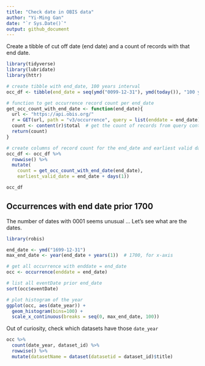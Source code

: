```yaml
---
title: "Check date in OBIS data"
author: "Yi-Ming Gan"
date: "`r Sys.Date()`"
output: github_document
---
```


Create a tibble of cut off date (end date) and a count of records with that end date.

```r
library(tidyverse)
library(lubridate)
library(httr)

# create tibble with end_date, 100 years interval
occ_df <- tibble(end_date = seq(ymd("0099-12-31"), ymd(today()), "100 years"))

# function to get occurrence record count per end_date
get_occ_count_with_end_date <- function(end_date){
  url <- "https://api.obis.org/"
  r = GET(url, path = "v3/occurrence", query = list(enddate = end_date))
  count <- content(r)$total  # get the count of records from query content
  return(count)
}

# create columns of record count for the end_date and earliest valid date
occ_df <- occ_df %>%
  rowwise() %>%
  mutate(
    count = get_occ_count_with_end_date(end_date),
    earliest_valid_date = end_date + days(1))

occ_df
```

## Occurrences with end date prior 1700

The number of dates with 0001 seems unusual ... Let's see what are the dates.

```r
library(robis)

end_date <- ymd("1699-12-31")
max_end_date <- year(end_date + years(1))  # 1700, for x-axis

# get all occurrence with enddate = end_date
occ <- occurrence(enddate = end_date)

# list all eventDate prior end_date
sort(occ$eventDate)

# plot histogram of the year
ggplot(occ, aes(date_year)) + 
  geom_histogram(bins=100) +
  scale_x_continuous(breaks = seq(0, max_end_date, 100))

```

Out of curiosity, check which datasets have those `date_year`

```r
occ %>% 
  count(date_year, dataset_id) %>%
  rowwise() %>%
  mutate(datasetName = dataset(datasetid = dataset_id)$title)
```


